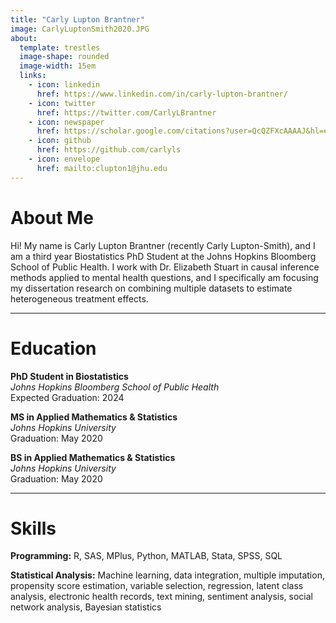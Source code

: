 ```yaml
---
title: "Carly Lupton Brantner"
image: CarlyLuptonSmith2020.JPG
about: 
  template: trestles
  image-shape: rounded
  image-width: 15em
  links:
    - icon: linkedin
      href: https://www.linkedin.com/in/carly-lupton-brantner/
    - icon: twitter
      href: https://twitter.com/CarlyLBrantner
    - icon: newspaper
      href: https://scholar.google.com/citations?user=QcQZFXcAAAAJ&hl=en
    - icon: github
      href: https://github.com/carlyls
    - icon: envelope
      href: mailto:clupton1@jhu.edu
---
```


# About Me

Hi! My name is Carly Lupton Brantner (recently Carly Lupton-Smith), and I am a third year Biostatistics PhD Student at the Johns Hopkins Bloomberg School of Public Health. I work with Dr. Elizabeth Stuart in causal inference methods applied to mental health questions, and I specifically am focusing my dissertation research on combining multiple datasets to estimate heterogeneous treatment effects.

------------------------------------------------------------------------

# **Education**

**PhD Student in Biostatistics\
***Johns Hopkins Bloomberg School of Public Health*\
Expected Graduation: 2024

**MS in Applied Mathematics & Statistics\
***Johns Hopkins University*\
Graduation: May 2020

**BS in Applied Mathematics & Statistics\
***Johns Hopkins University*\
Graduation: May 2020

------------------------------------------------------------------------

# **Skills**

**Programming:** R, SAS, MPlus, Python, MATLAB, Stata, SPSS, SQL

**Statistical Analysis:** Machine learning, data integration, multiple imputation, propensity score estimation, variable selection, regression, latent class analysis, electronic health records, text mining, sentiment analysis, social network analysis, Bayesian statistics
